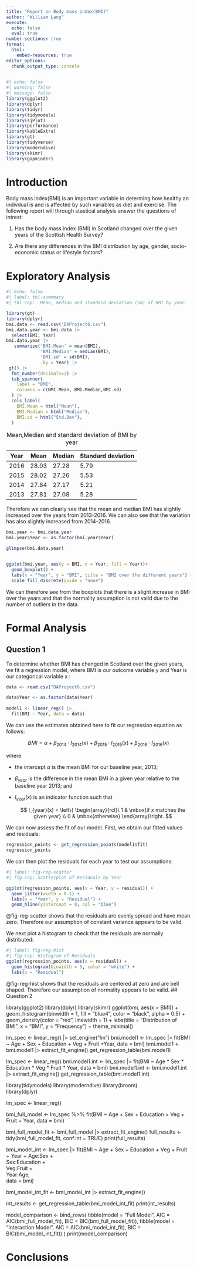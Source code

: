 ```yaml
---
title: "Report on Body mass index(BMI)"
author: "William Lang"
execute: 
  echo: false
  eval: true
number-sections: true
format:
  html:
    embed-resources: true
editor_options: 
  chunk_output_type: console
---
```


```r
#| echo: false
#| warning: false
#| message: false
library(ggplot2)
library(dplyr)
library(tidyr)
library(tidymodels)
library(sjPlot)
library(performance)
library(kableExtra)
library(gt)
library(tidyverse)
library(moderndive)
library(skimr)
library(gapminder)
```

# Introduction {#sec-intro}

Body mass index(BMI) is an important variable in determing how healthy an indivdual is and is affected by such variables as diet and exercise. The following report will through stastical analysis answer the questions of intrest:

1.  Has the body mass index (BMI) in Scotland changed over the given years of the Scottish Health Survey?

2.  Are there any differences in the BMI distribution by age, gender, socio-economic status or lifestyle factors?

# Exploratory Analysis {#sec-EA}

```r
#| echo: false
#| label: tbl-summmary
#| tbl-cap:  Mean, median and standard deviation (sd) of BMI by year.

library(gt)
library(dplyr)
bmi.data <- read.csv("DAProject6.csv")
bmi.data.year <- bmi.data |>
  select(BMI, Year)
bmi.data.year |>
   summarize('BMI.Mean' = mean(BMI),
             'BMI.Median' = median(BMI),
             'BMI.sd' = sd(BMI),
             .by = Year) |>
 gt() |> 
  fmt_number(decimals=2) |>
  tab_spanner(
    label = "BMI",
    columns = c(BMI.Mean, BMI.Median,BMI.sd)
  ) |>
  cols_label(
    BMI.Mean = html("Mean"),
    BMI.Median = html("Median"),
    BMI.sd = html("Std.Dev"),
  )

```

| Year | Mean  | Median | Standard deviation |
|------|-------|--------|--------------------|
| 2016 | 28.03 | 27.28  | 5.79               |
| 2015 | 28.02 | 27.26  | 5.53               |
| 2014 | 27.84 | 27.17  | 5.21               |
| 2013 | 27.81 | 27.08  | 5.28               |

: Mean,Median and standard deviation of BMI by year

Therefore we can clearly see that the mean and median BMI has slightly increased over the years from 2013-2016. We can also see that the variation has also slightly increased from 2014-2016.

```r
bmi.year <- bmi.data.year
bmi.year$Year <- as.factor(bmi.year$Year)

glimpse(bmi.data.year)


ggplot(bmi.year, aes(y = BMI, x = Year, fill = Year))+
  geom_boxplot() +
  labs(x = "Year", y = "BMI", title = "BMI over the different years") +
  scale_fill_discrete(guide = "none")
```

We can therefore see from the boxplots that there is a slight increase in BMI over the years and that the normality assumption is not vaild due to the number of outliers in the data.

# Formal Analysis {#sec-FA}

## Question 1

To determine whether BMI has changed in Scotland over the given years, we fit a regression model, where BMI is our outcome variable y and Year is our categorical variable x :

```r
data <- read.csv("DAProject6.csv")

data$Year <- as.factor(data$Year)
  
model1 <- linear_reg() |>
  fit(BMI ~ Year, data = data)
```

We can use the estimates obtained here to fit our regression equation as follows:

$$
BMI = \alpha + \beta_{2014}\cdot I_{2014}(x) +\beta_{2015}\cdot I_{2015}(x)+\beta_{2016}\cdot I_{2016}(x)
$$

where

-   the intercept $\alpha$ is the mean BMI for our baseline year, 2013;

-   $\beta_{year}$ is the difference in the mean BMI in a given year relative to the baseline year 2013; and

-   $I_{year}(x)$ is an indicator function such that

    $$
    I_{year}(x) = \left\{ \begin{array}{rcl}\
    1 & \mbox{if x matches the given year}
     \\ 0 & \mbox{otherwise} 
    \end{array}\right.
    $$

We can now assess the fit of our model. First, we obtain our fitted values and residuals:

```r

regression_points <- get_regression_points(model1$fit)
regression_points

```

We can then plot the residuals for each year to test our assumptions:

```r
#| label: fig-reg-scatter
#| fig-cap: Scatterplot of Residuals by Year

ggplot(regression_points, aes(x = Year, y = residual)) +
  geom_jitter(width = 0.1) + 
  labs(x = "Year", y = "Residual") +
  geom_hline(yintercept = 0, col = "blue")

```

@fig-reg-scatter shows that the residuals are evenly spread and have mean zero. Therefore our assumption of constant variance appears to be valid.

We next plot a histogram to check that the residuals are normally distributed:

```r
#| label: fig-reg-hist 
#| fig-cap: Histogram of Residuals
ggplot(regression_points, aes(x = residual)) +
  geom_histogram(binwidth = 5, color = "white") +
  labs(x = "Residual")
```

@fig-reg-hist shows that the residuals are centered at zero and are bell shaped. Therefore our assumption of normality appears to be valid.
## Question 2

library(ggplot2)
library(dplyr)
library(skimr)
ggplot(bmi, aes(x = BMI)) +
  geom_histogram(binwidth = 1, fill = "blue4", color = "black", alpha = 0.5) +
  geom_density(color = "red", linewidth = 1) +
  labs(title = "Distribution of BMI",
       x = "BMI",
       y = "Frequency") +
  theme_minimal()

lm_spec <- linear_reg() |> set_engine("lm")
bmi.model1 <- lm_spec |> fit(BMI ~ Age + Sex + Education + Veg + Fruit +Year, data = bmi)
bmi.model1 <- bmi.model1 |> extract_fit_engine()
get_regression_table(bmi.model1)

lm_spec <- linear_reg() 
bmi.model1.int <- lm_spec |> fit(BMI ~ Age * Sex * Education * Veg * Fruit * Year, data = bmi)
bmi.model1.int <- bmi.model1.int |> extract_fit_engine()
get_regression_table(bmi.model1.int)

library(tidymodels)
library(moderndive) 
library(broom)      
library(dplyr)

lm_spec <- linear_reg()

bmi_full_model <- lm_spec %>% 
  fit(BMI ~ Age + Sex + Education + Veg + Fruit + Year, data = bmi)


bmi_full_model_fit <- bmi_full_model |> extract_fit_engine()
full_results <- tidy(bmi_full_model_fit, conf.int = TRUE)
print(full_results)


bmi_model_int <- lm_spec |>
  fit(BMI ~ Age + Sex + Education + Veg + Fruit + Year + 
        Age:Sex +           
        Sex:Education +     
        Veg:Fruit +         
        Year:Age,           
      data = bmi)


bmi_model_int_fit <- bmi_model_int |> extract_fit_engine()

int_results <- get_regression_table(bmi_model_int_fit)
print(int_results)


model_comparison <- bind_rows(
  tibble(model = "Full Model", 
         AIC = AIC(bmi_full_model_fit),
         BIC = BIC(bmi_full_model_fit)),
  tibble(model = "Interaction Model", 
         AIC = AIC(bmi_model_int_fit),
         BIC = BIC(bmi_model_int_fit))
)
print(model_comparison)

# Conclusions {#sec-con}

